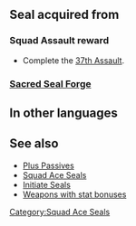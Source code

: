 {{Passive
|name=Squad Ace AK
|type=S
|exclusive=0
|canUseMove={{MoveList|All}}
|canUseWeapon={{WeaponList|All}}
|timingID=0
|abilityID=0
|properties=
|1name=Squad Ace AK 1
|1tagid=SID_第37迷宮の覇者1
|1effect=Grants Atk/Res+1.
|1required=-
|1cost=80
|statModifiers1=0,1,0,0,1
|intID1=2169
|sort1=50360
|value1=2
|2name=Squad Ace AK 2
|2tagid=SID_第37迷宮の覇者2
|2effect=Grants Atk/Res+2.
|2required=Squad Ace AK 1
|2cost=160
|statModifiers2=0,2,0,0,2
|intID2=2170
|sort2=50361
|value2=4
}}
==Seal acquired from==
===Squad Assault reward===
* Complete the [[37th Assault]].
===[[Sacred Seal Forge]]===
{{SealCosts
|seals=Squad Ace AK 1;Squad Ace AK 2
|badgeColor=Transparent
|costs1=-
|costs2=400;1000;100
}}
==In other languages==
{{OtherLanguages
|english=Squad Ace AK
|japanese=第３７迷宮の覇者
|german=Überfall-Ass AK
|spanishEU=As del asalto AK
|spanishLA=As del asalto AK
|french=Assaut réussi AK
|italian=Asso sq. AK
|chineseTW=第３７迷宮的霸王
|portuguese=Esquadrão ás AK
}}
==See also==
* [[Plus Passives]]
* [[Squad Ace Seals]]
* [[Initiate Seals]]
* [[:Category:Weapons with stat bonuses|Weapons with stat bonuses]]
{{Seals Navbox}}
[[Category:Squad Ace Seals]]